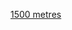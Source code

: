 {{Navbox
|name = 世界室内田径锦标赛男子1500米冠军
|title = [[世界室內田徑錦標賽|世界室內田徑錦標賽男子1500公尺冠军]]
|listclass = hlist
|titlestyle=background:#99BADD
|list1 = 
* 1985：{{flagicon|AUS}} {{tsl|en|Michael Hillardt||Michael Hillardt}}
* 1987：{{flagicon|IRL}} {{tsl|en|Marcus O'Sullivan||Marcus O'Sullivan}}
* 1989：{{flagicon|IRL}} {{tsl|en|Marcus O'Sullivan||Marcus O'Sullivan}}
* 1991：{{flagicon|ALG}} {{tsl|en|Noureddine Morceli||Noureddine Morceli}}
* 1993：{{flagicon|IRL}} {{tsl|en|Marcus O'Sullivan||Marcus O'Sullivan}}
* 1995：{{flagicon|MAR}} [[希沙姆·格鲁杰]]
* 1997：{{flagicon|MAR}} [[希沙姆·格鲁杰]]
* 1999：{{flagicon|ETH}} [[海勒·格布雷西拉西耶]]
* 2001：{{flagicon|POR}} {{tsl|en|Rui Silva||Rui Silva}}
* 2003：{{flagicon|FRA}} {{tsl|en|Driss Maazouzi||Driss Maazouzi}}
* 2004：{{flagicon|KEN}} {{tsl|en|Paul Korir||Paul Korir}}
* 2006：{{flagicon|UKR}} {{tsl|en|Ivan Heshko||Ivan Heshko}}
* 2008：{{flagicon|ETH}} {{tsl|en|Deresse Mekonnen||Deresse Mekonnen}}
* 2010：{{flagicon|ETH}} {{tsl|en|Deresse Mekonnen||Deresse Mekonnen}}
* 2012：{{flagicon|MAR}} [[阿布达拉迪·伊奎德]]
* 2014：{{flagicon|DJI}} [[阿雅勒·索雷曼]]
* 2016：{{flagicon|USA}} [[马修·森特罗维兹]]
* 2018：{{flagicon|ETH}} {{tsl|en|Samuel Tefera||Samuel Tefera}}
* 2022：{{flagicon|ETH}} {{tsl|en|Samuel Tefera||Samuel Tefera}}
}}<noinclude>
[[Category:田徑世界室內冠軍模板|1500 metres]]
</noinclude>